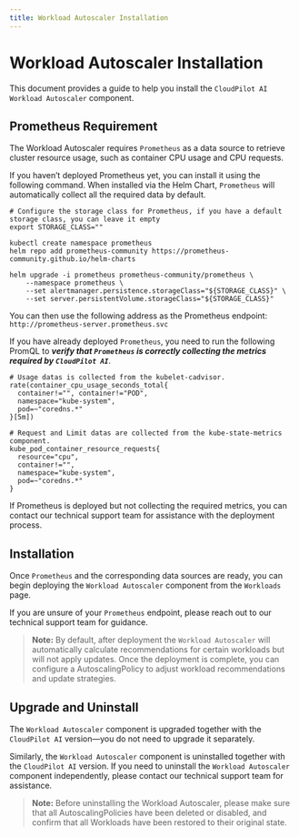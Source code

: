 ```yaml
---
title: Workload Autoscaler Installation
---
```


# Workload Autoscaler Installation

This document provides a guide to help you install the `CloudPilot AI Workload Autoscaler` component.

## Prometheus Requirement

The Workload Autoscaler requires `Prometheus` as a data source to retrieve cluster resource usage,
such as container CPU usage and CPU requests.

If you haven’t deployed Prometheus yet, you can install it using the following command. When installed via the Helm Chart,
`Prometheus` will automatically collect all the required data by default.

```shell
# Configure the storage class for Prometheus, if you have a default storage class, you can leave it empty
export STORAGE_CLASS=""

kubectl create namespace prometheus
helm repo add prometheus-community https://prometheus-community.github.io/helm-charts

helm upgrade -i prometheus prometheus-community/prometheus \
    --namespace prometheus \
    --set alertmanager.persistence.storageClass="${STORAGE_CLASS}" \
    --set server.persistentVolume.storageClass="${STORAGE_CLASS}"
```

You can then use the following address as the Prometheus endpoint:
`http://prometheus-server.prometheus.svc`

If you have already deployed `Prometheus`, you need to run the following PromQL to ***verify that `Prometheus` is correctly
collecting the metrics required by `CloudPilot AI`***.

```
# Usage datas is collected from the kubelet-cadvisor.
rate(container_cpu_usage_seconds_total{
  container!="", container!="POD",
  namespace="kube-system",
  pod=~"coredns.*"
}[5m])

# Request and Limit datas are collected from the kube-state-metrics component.
kube_pod_container_resource_requests{
  resource="cpu",
  container!="",
  namespace="kube-system",
  pod=~"coredns.*"
}
```

If Prometheus is deployed but not collecting the required metrics, you can contact our technical support team for
assistance with the deployment process.

## Installation

Once `Prometheus` and the corresponding data sources are ready, you can begin deploying the `Workload Autoscaler`
component from the `Workloads` page.

If you are unsure of your `Prometheus` endpoint, please reach out to our technical support team for guidance.

> **Note:** By default, after deployment the `Workload Autoscaler` will automatically calculate recommendations for certain workloads but will not apply updates. Once the deployment is complete, you can configure a AutoscalingPolicy to adjust workload recommendations and update strategies.

## Upgrade and Uninstall

The `Workload Autoscaler` component is upgraded together with the `CloudPilot AI` version—you do not need to upgrade
it separately.

Similarly, the `Workload Autoscaler` component is uninstalled together with the `CloudPilot AI` version. If you need
to uninstall the `Workload Autoscaler` component independently, please contact our technical support team for assistance.

> **Note:** Before uninstalling the Workload Autoscaler, please make sure that all AutoscalingPolicies have been deleted or disabled, and confirm that all Workloads have been restored to their original state.
